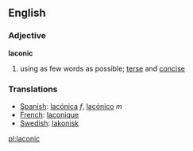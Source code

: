 ==English==
===Adjective===
'''laconic'''
# using as few words as possible; [[terse]] and [[concise]]

===Translations===
*[[Spanish]]: [[lacónica]] ''f'', [[lacónico]] ''m''
*[[French]]: [[laconique]] 
*[[Swedish]]: [[lakonisk]] 

[[pl:laconic]]